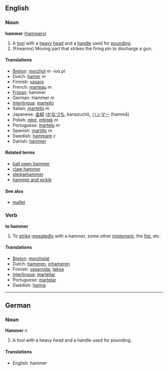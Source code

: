 ==English==
===Noun===
'''hammer''' ([[hammers]])

#A [[tool]] with a [[heavy]] [[head]] and a [[handle]] used for [[pounding]].
# (Firearms) Moving part that strikes the firing pin to discharge a gun.

====Translations====
*[[Breton]]: [[morzhol]] ''m'' -ioù ''pl''
*Dutch: [[hamer]] ''m''
*Finnish: [[vasara]]
*French: [[marteau]] ''m''
*[[Frisian]]: hammer
*German: Hammer ''m''
*[[Interlingua]]: [[martello]]
*Italian: [[martello]] ''m''
*Japanese: [[金槌]] ([[かなづち]], kanazuchi), [[ハンマー]] (hammā)
*Polish: [[młot]], [[młotek]] ''m''
*Portuguese: [[martelo]] ''m''
*Spanish: [[martillo]] ''m''
*Swedish: [[hammare]] ''c''
*Danish: [[hammer]]

====Related terms====
*[[ball peen hammer]]
*[[claw hammer]]
*[[sledgehammer]]
*[[hammer and sickle]]

====See also====
*[[mallet]]

===Verb===
'''to hammer'''

#To [[strike]] [[repeatedly]] with a hammer, some other [[implement]], the [[fist]], etc.

====Translations====
*[[Breton]]: [[morzholat]]
*Dutch: [[hameren]], [[inhameren]]
*Finnish: [[vasaroida]], [[takoa]]
*[[Interlingua]]: [[martellar]]
*Portuguese: [[martelar]]
*Swedish: [[hamra]]

----

==German==
===Noun===
'''Hammer''' ''n''

#A tool with a heavy head and a handle used for pounding.

====Translations====
*English: hammer